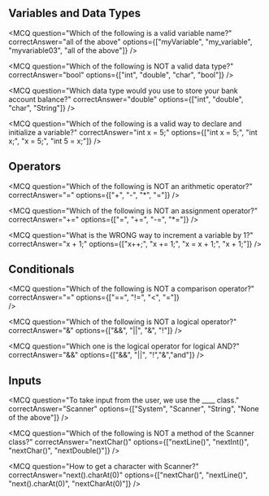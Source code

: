 

## Variables and Data Types

<MCQ 
    question="Which of the following is a valid variable name?"
    correctAnswer="all of the above"
    options={["myVariable", "my_variable", "myvariable03", "all of the above"]}
/>

<MCQ 
    question="Which of the following is NOT a valid data type?"
    correctAnswer="bool"
    options={["int", "double", "char", "bool"]}
/>

<MCQ 
    question="Which data type would you use to store your bank account balance?"
    correctAnswer="double"
    options={["int", "double", "char", "String"]}
/>

<MCQ 
    question="Which of the following is a valid way to declare and initialize a variable?"
    correctAnswer="int x = 5;"
    options={["int x = 5;", "int x;", "x = 5;", "int 5 = x;"]}
/>

## Operators

<MCQ 
    question="Which of the following is NOT an arithmetic operator?"
    correctAnswer="="
    options={["+", "-", "*", "="]}
/>

<MCQ 
    question="Which of the following is NOT an assignment operator?"
    correctAnswer="+="
    options={["=", "+=", "-=", "*="]}
/>

<MCQ 
    question="What is the WRONG way to increment a variable by 1?"
    correctAnswer="x + 1;"
    options={["x++;", "x += 1;", "x = x + 1;", "x + 1;"]}
/>

## Conditionals

<MCQ
    question="Which of the following is NOT a comparison operator?"
    correctAnswer="="
    options={["==", "!=", "<", "="]}    
/>

<MCQ
    question="Which of the following is NOT a logical operator?"
    correctAnswer="&"
    options={["&&", "||", "&", "!"]}
/>

<MCQ 
    question="Which one is the logical operator for logical AND?"
    correctAnswer="&&"
    options={["&&", "||", "!","&","and"]}
/>


## Inputs
<MCQ 
    question="To take input from the user, we use the ____ class."
    correctAnswer="Scanner"
    options={["System", "Scanner", "String", "None of the above"]}
/>

<MCQ 
    question="Which of the following is NOT a method of the Scanner class?"
    correctAnswer="nextChar()"
    options={["nextLine()", "nextInt()", "nextChar()", "nextDouble()"]}
/>

<MCQ
    question="How to get a character with Scanner?"
    correctAnswer="next().charAt(0)"
    options={["nextChar()", "nextLine()", "next().charAt(0)", "nextCharAt(0)"]}
/>